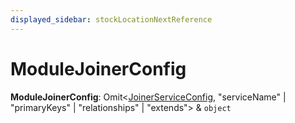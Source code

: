 ```yaml
---
displayed_sidebar: stockLocationNextReference
---
```



# ModuleJoinerConfig

 **ModuleJoinerConfig**: Omit&#60;[JoinerServiceConfig](../interfaces/stock_location_next.JoinerServiceConfig.mdx), "serviceName" \| "primaryKeys" \| "relationships" \| "extends"&#62; & `object`
